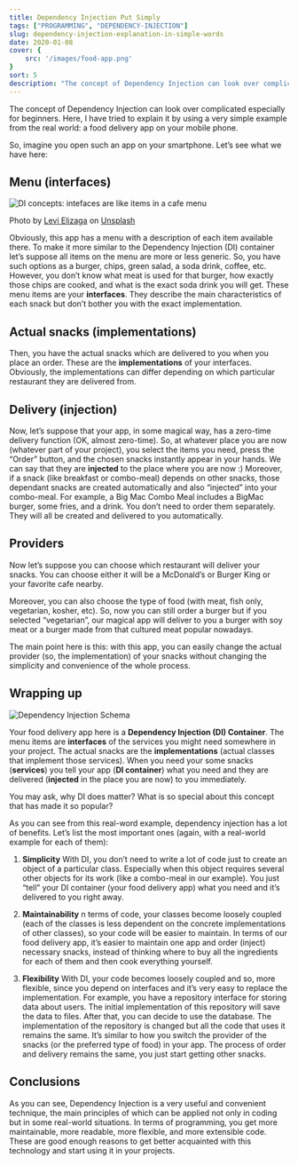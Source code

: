 ```yaml
---
title: Dependency Injection Put Simply
tags: ["PROGRAMMING", "DEPENDENCY-INJECTION"]
slug: dependency-injection-explanation-in-simple-words
date: 2020-01-08
cover: {
    src: '/images/food-app.png'
}
sort: 5
description: "The concept of Dependency Injection can look over complicated especially for beginners. Here, I have tried to explain it by using a very simple example from the real world: a food delivery app on your mobile phone"
---
```



The concept of Dependency Injection can look over complicated especially for beginners. Here, I have tried to explain it by using a very simple example from the real world: a food delivery app on your mobile phone.

So, imagine you open such an app on your smartphone. Let’s see what we have here:

## Menu (interfaces)

<Image src={menuImage} alt="DI concepts: intefaces are like items in a cafe menu" />

Photo by <a href="https://unsplash.com/@elizagalevi23?utm_source=unsplash&amp;utm_medium=referral&amp;utm_content=creditCopyText">Levi Elizaga</a> on <a href="https://unsplash.com/s/photos/menu?utm_source=unsplash&amp;utm_medium=referral&amp;utm_content=creditCopyText">Unsplash</a>

Obviously, this app has a menu with a description of each item available there. To make it more similar to the Dependency Injection (DI) container let’s suppose all items on the menu are more or less generic. So, you have such options as a burger, chips, green salad, a soda drink, coffee, etc. However, you don’t know what meat is used for that burger, how exactly those chips are cooked, and what is the exact soda drink you will get.
These menu items are your __interfaces__. They describe the main characteristics of each snack but don’t bother you with the exact implementation.

## Actual snacks (implementations)

Then, you have the actual snacks which are delivered to you when you place an order. These are the __implementations__ of your interfaces.
Obviously, the implementations can differ depending on which particular restaurant they are delivered from.

## Delivery (injection)

Now, let’s suppose that your app, in some magical way, has a zero-time delivery function (OK, almost zero-time).
So, at whatever place you are now (whatever part of your project), you select the items you need, press the “Order” button, and the chosen snacks instantly appear in your hands.
We can say that they are __injected__ to the place where you are now :)
Moreover, if a snack (like breakfast or combo-meal) depends on other snacks, those dependant snacks are created automatically and also “injected” into your combo-meal.
For example, a Big Mac Combo Meal includes a BigMac burger, some fries, and a drink. You don’t need to order them separately. They will all be created and delivered to you automatically.

## Providers

Now let’s suppose you can choose which restaurant will deliver your snacks.
You can choose either it will be a McDonald’s or Burger King or your favorite cafe nearby.

Moreover, you can also choose the type of food (with meat, fish only, vegetarian, kosher, etc).
So, now you can still order a burger but if you selected “vegetarian”,
our magical app will deliver to you a burger with soy meat or a burger made from that cultured meat popular nowadays.

The main point here is this: with this app, you can easily change the actual provider (so, the implementation)
of your snacks without changing the simplicity and convenience of the whole process.

## Wrapping up

<Image src={schemaImage} alt="Dependency Injection Schema" />

Your food delivery app here is a __Dependency Injection (DI) Container__. The menu items are __interfaces__ of the services you might need somewhere in your project.
The actual snacks are the __implementations__ (actual classes that implement those services).
When you need your some snacks (__services__) you tell your app (__DI container__) what you need and they are delivered (__injected__ in the place you are now) to you immediately.

You may ask, why DI does matter? What is so special about this concept that has made it so popular?

As you can see from this real-word example, dependency injection has a lot of benefits.
Let’s list the most important ones (again, with a real-world example for each of them):

1.  __Simplicity__
With DI, you don’t need to write a lot of code just to create an object of a particular class.
Especially when this object requires several other objects for its work (like a combo-meal in our example).
You just “tell” your DI container (your food delivery app) what you need and it’s delivered to you right away.

2. __Maintainability__
n terms of code, your classes become loosely coupled (each of the classes is less dependent on the concrete implementations of other classes),
so your code will be easier to maintain.
In terms of our food delivery app, it’s easier to maintain one app and order (inject) necessary snacks,
instead of thinking where to buy all the ingredients for each of them and then cook everything yourself.

3. __Flexibility__
With DI, your code becomes loosely coupled and so, more flexible, since you depend on interfaces and it’s very easy to replace the implementation.
For example, you have a repository interface for storing data about users.
The initial implementation of this repository will save the data to files. After that, you can decide to use the database.
The implementation of the repository is changed but all the code that uses it remains the same.
It’s similar to how you switch the provider of the snacks (or the preferred type of food) in your app. The process of order and delivery remains the same, you just start getting other snacks.

## Conclusions

As you can see, Dependency Injection is a very useful and convenient technique,
the main principles of which can be applied not only in coding but in some real-world situations.
In terms of programming, you get more maintainable, more readable, more flexible, and more extensible code.
These are good enough reasons to get better acquainted with this technology and start using it in your projects.
